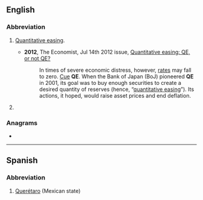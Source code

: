 {{also|q.e.|qe|që}}
==English==

===Abbreviation===
{{rfc-header|Abbreviation}}
{{head|en|abbreviation}}

# {{lb|en|finance}} [[quantitative easing|Quantitative easing]].
#* '''2012''', The Economist, Jul 14th 2012 issue, [http://www.economist.com/node/21558596 Quantitative easing: QE, or not QE?]
#*: In times of severe economic distress, however, [[interest rates|rates]] may fall to zero. [[cue|Cue]] '''QE'''. When the Bank of Japan (BoJ) pioneered '''QE''' in 2001, its goal was to buy enough securities to create a desired quantity of reserves (hence, “[[quantitative easing]]”). Its actions, it hoped, would raise asset prices and end deflation.
# {{lb|en|Canada|informal}} {{alternative form of|QEW|lang=en}}

===Anagrams===
* {{anagrams|en|EQ|Eq.|eq}}

----

==Spanish==

===Abbreviation===
{{rfc-header|Abbreviation}}
{{head|es|abbreviation}}

# [[Querétaro]] (Mexican state)